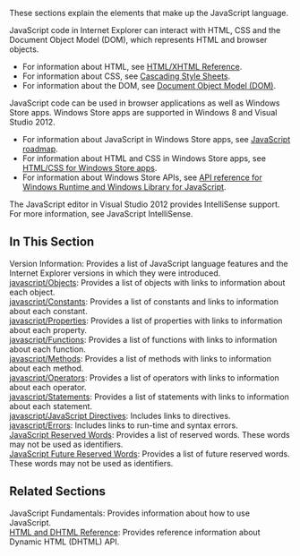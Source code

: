 These sections explain the elements that make up the JavaScript language.

JavaScript code in Internet Explorer can interact with HTML, CSS and the Document Object Model (DOM), which represents HTML and browser objects.

* For information about HTML, see [http://go.microsoft.com/fwlink/p/?LinkId=251007 HTML/XHTML Reference].
* For information about CSS, see [http://go.microsoft.com/fwlink/p/?LinkId=251008 Cascading Style Sheets].
* For information about the DOM, see [http://go.microsoft.com/fwlink/p/?LinkId=251009 Document Object Model (DOM)].
JavaScript code can be used in browser applications as well as Windows Store apps. Windows Store apps are supported in Windows 8 and Visual Studio 2012.

* For information about JavaScript in Windows Store apps, see [http://go.microsoft.com/fwlink/p/?LinkId=250937 JavaScript roadmap].
* For information about HTML and CSS in Windows Store apps, see [http://go.microsoft.com/fwlink/p/?LinkId=250939 HTML/CSS for Windows Store apps].
* For information about Windows Store APIs, see [http://go.microsoft.com/fwlink/p/?LinkID=250938 API reference for Windows Runtime and Windows Library for JavaScript].
The JavaScript editor in Visual Studio 2012 provides IntelliSense support. For more information, see JavaScript IntelliSense.


==In This Section==
; Version Information: Provides a list of JavaScript language features and the Internet Explorer versions in which they were introduced.
; [[javascript/Objects]]: Provides a list of objects with links to information about each object.
; [[javascript/Constants]]: Provides a list of constants and links to information about each constant.
; [[javascript/Properties]]: Provides a list of properties with links to information about each property.
; [[javascript/Functions]]: Provides a list of functions with links to information about each function.
; [[javascript/Methods]]: Provides a list of methods with links to information about each method.
; [[javascript/Operators]]: Provides a list of operators with links to information about each operator.
; [[javascript/Statements]]: Provides a list of statements with links to information about each statement.
; [[javascript/JavaScript Directives]]: Includes links to directives.
; [[javascript/Errors]]: Includes links to run-time and syntax errors.
; [[javascript/Reserved Words|JavaScript Reserved Words]]: Provides a list of reserved words. These words may not be used as identifiers.
; [[javascript/Future Reserved Words|JavaScript Future Reserved Words]]: Provides a list of future reserved words. These words may not be used as identifiers.

==Related Sections==
; JavaScript Fundamentals: Provides information about how to use JavaScript.
; [http://go.microsoft.com/fwlink/?LinkId=148095 HTML and DHTML Reference]: Provides reference information about Dynamic HTML (DHTML) API.
